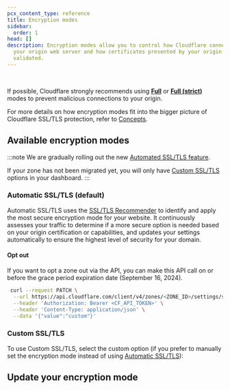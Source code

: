 ```yaml
---
pcx_content_type: reference
title: Encryption modes
sidebar:
  order: 1
head: []
description: Encryption modes allow you to control how Cloudflare connects to
  your origin web server and how certificates presented by your origin are
  validated.
---
```



<Render file="encryption-mode-definition" /> <br />

If possible, Cloudflare strongly recommends using [**Full**](/ssl/origin-configuration/ssl-modes/full/) or [**Full (strict)**](/ssl/origin-configuration/ssl-modes/full-strict/) modes to prevent malicious connections to your origin.

For more details on how encryption modes fit into the bigger picture of Cloudflare SSL/TLS protection, refer to [Concepts](/ssl/concepts/#ssltls-certificate).

## Available encryption modes

:::note
We are gradually rolling out the new [Automated SSL/TLS feature](#automatic-ssltls-default).

If your zone has not been migrated yet, you will only have [Custom SSL/TLS](#custom-ssltls) options in your dashboard.
:::

### Automatic SSL/TLS (default)

Automatic SSL/TLS uses the [SSL/TLS Recommender](/ssl/origin-configuration/ssl-tls-recommender/) to identify and apply the most secure encryption mode for your website. It continuously assesses your traffic to determine if a more secure option is needed based on your origin certification or capabilities, and updates your settings automatically to ensure the highest level of security for your domain.

#### Opt out

If you want to opt a zone out via the API, you can make this API call on or before the grace period expiration date (September 16, 2024).

```bash
 curl --request PATCH \
  --url https://api.cloudflare.com/client/v4/zones/<ZONE_ID>/settings/ssl_automatic_mode \
  --header 'Authorization: Bearer <CF_API_TOKEN>' \
  --header 'Content-Type: application/json' \
  --data '{"value":"custom"}'
```

### Custom SSL/TLS

To use Custom SSL/TLS, select the custom option (if you prefer to manually set the encryption mode instead of using [Automatic SSL/TLS](#automatic-ssltls-default)):

<DirectoryListing descriptions />

## Update your encryption mode

<Tabs> <TabItem label="Dashboard">

<Render file="change-encryption-mode-dash" />

</TabItem> <TabItem label="API">

<Render file="change-encryption-mode-api" />

</TabItem> </Tabs>

<Render file="configuration-rule-promotion" product="rules" />
